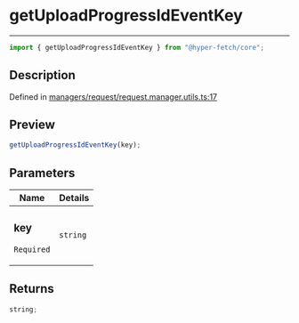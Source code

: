 # getUploadProgressIdEventKey

<div class="api-docs__separator" data-reactroot="">

---

</div><div class="api-docs__import" data-reactroot="">

```ts
import { getUploadProgressIdEventKey } from "@hyper-fetch/core";
```

</div><div class="api-docs__section">

## Description

</div><div class="api-docs__description"><span class="api-docs__do-not-parse">

</span></div><p class="api-docs__definition">

Defined in
[managers/request/request.manager.utils.ts:17](https://github.com/BetterTyped/hyper-fetch/blob/c44d728f/packages/core/src/managers/request/request.manager.utils.ts#L17)

</p><div class="api-docs__section">

## Preview

</div><div class="api-docs__preview fn">

```ts
getUploadProgressIdEventKey(key);
```

</div><div class="api-docs__section">

## Parameters

</div>
<div class="api-docs__parameters">
<table>
<thead><tr><th>Name</th><th>Details</th></tr></thead>
<tbody><tr param-data="key"><td class="api-docs__param-name required">

### key

`Required`

</td><td class="api-docs__param-type">

`string`

</td></tr></tbody></table></div><div class="api-docs__section">

## Returns

</div><div class="api-docs__returns">

```ts
string;
```

</div>
